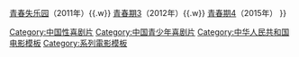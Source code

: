 {{Navbox
|name = 青春期系列电影
|title= 青春期系列电影
|list1=
[[青春期 (2011年电影)|青春期]]（2011年）{{.w}} [[青春失乐园]]（2011年）{{.w}} [[青春期3]]（2012年）{{.w}} [[青春期4]]（2015年）
}}<includeonly>
[[Category:中国性喜剧片]]
[[Category:中国青少年喜剧片]]
</includeonly><noinclude>
{{DEFAULTSORT:Q青春期}}
[[Category:中华人民共和国电影模板]]
[[Category:系列電影模板]]
</noinclude>